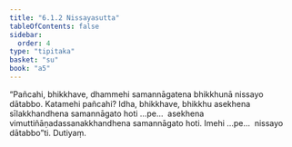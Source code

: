 ```yaml
---
title: "6.1.2 Nissayasutta"
tableOfContents: false
sidebar:
  order: 4
type: "tipitaka"
basket: "su"
book: "a5"
---
```



<DynamicBreadcrumb />

<Division number="252" book="a5">

<Paragraph number="1353" book="a5">
“Pañcahi, bhikkhave, dhammehi samannāgatena bhikkhunā nissayo dātabbo. Katamehi pañcahi? Idha, bhikkhave, bhikkhu asekhena sīlakkhandhena samannāgato hoti …pe…  asekhena vimuttiñāṇadassanakkhandhena samannāgato hoti. Imehi …pe…  nissayo dātabbo”ti.

</Paragraph>
</Division>

<Paragraph number="1354" type="center" book="a5">
Dutiyaṃ.
</Paragraph>